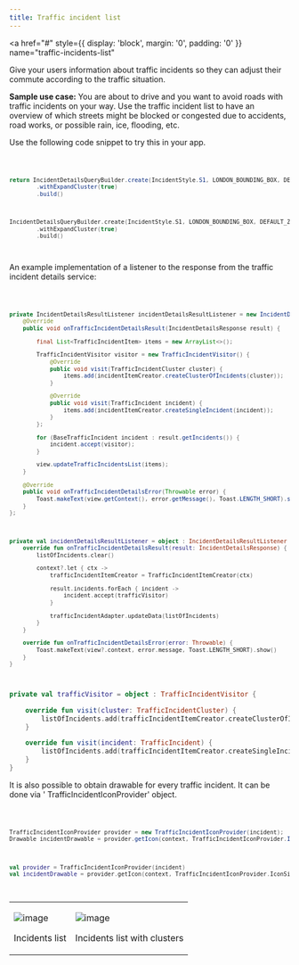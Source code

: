 ```yaml
---
title: Traffic incident list
---
```


<a
  href="#"
  style={{ display: 'block', margin: '0', padding: '0' }}
  name="traffic-incidents-list"
></a>

Give your users information about traffic incidents so they can adjust their commute according to
the traffic situation.

**Sample use case:** You are about to drive and you want to avoid roads with traffic incidents on
your way. Use the traffic incident list to have an overview of which streets might be blocked or
congested due to accidents, road works, or possible rain, ice, flooding, etc.

Use the following code snippet to try this in your app.

<Code>

```java
return IncidentDetailsQueryBuilder.create(IncidentStyle.S1, LONDON_BOUNDING_BOX, DEFAULT_ZOOM_LEVEL_FOR_EXAMPLE, "-1")
        .withExpandCluster(true)
        .build()
```

```kotlin
IncidentDetailsQueryBuilder.create(IncidentStyle.S1, LONDON_BOUNDING_BOX, DEFAULT_ZOOM_LEVEL_FOR_EXAMPLE, TRAFFIC_MODEL_ID)
        .withExpandCluster(true)
        .build()
```

</Code>

An example implementation of a listener to the response from the traffic incident details service:

<Code>

```java
private IncidentDetailsResultListener incidentDetailsResultListener = new IncidentDetailsResultListener() {
    @Override
    public void onTrafficIncidentDetailsResult(IncidentDetailsResponse result) {

        final List<TrafficIncidentItem> items = new ArrayList<>();

        TrafficIncidentVisitor visitor = new TrafficIncidentVisitor() {
            @Override
            public void visit(TrafficIncidentCluster cluster) {
                items.add(incidentItemCreator.createClusterOfIncidents(cluster));
            }

            @Override
            public void visit(TrafficIncident incident) {
                items.add(incidentItemCreator.createSingleIncident(incident));
            }
        };

        for (BaseTrafficIncident incident : result.getIncidents()) {
            incident.accept(visitor);
        }

        view.updateTrafficIncidentsList(items);
    }

    @Override
    public void onTrafficIncidentDetailsError(Throwable error) {
        Toast.makeText(view.getContext(), error.getMessage(), Toast.LENGTH_SHORT).show();
    }
};
```

```kotlin
private val incidentDetailsResultListener = object : IncidentDetailsResultListener {
    override fun onTrafficIncidentDetailsResult(result: IncidentDetailsResponse) {
        listOfIncidents.clear()

        context?.let { ctx ->
            trafficIncidentItemCreator = TrafficIncidentItemCreator(ctx)

            result.incidents.forEach { incident ->
                incident.accept(trafficVisitor)
            }

            trafficIncidentAdapter.updateData(listOfIncidents)
        }
    }

    override fun onTrafficIncidentDetailsError(error: Throwable) {
        Toast.makeText(view?.context, error.message, Toast.LENGTH_SHORT).show()
    }
}
```

</Code>

```kotlin
private val trafficVisitor = object : TrafficIncidentVisitor {

    override fun visit(cluster: TrafficIncidentCluster) {
        listOfIncidents.add(trafficIncidentItemCreator.createClusterOfIncidents(cluster))
    }

    override fun visit(incident: TrafficIncident) {
        listOfIncidents.add(trafficIncidentItemCreator.createSingleIncident(incident))
    }
}
```

It is also possible to obtain drawable for every traffic incident. It can be done via '
TrafficIncidentIconProvider' object.

<Code>

```java
TrafficIncidentIconProvider provider = new TrafficIncidentIconProvider(incident);
Drawable incidentDrawable = provider.getIcon(context, TrafficIncidentIconProvider.IconSize.LARGE);
```

```kotlin
val provider = TrafficIncidentIconProvider(incident)
val incidentDrawable = provider.getIcon(context, TrafficIncidentIconProvider.IconSize.LARGE)
```

</Code>

<table>
  <tbody>
    <tr>
      <td>
        <ContentWrapper maxWidth="350px" objectFit="contain">
          <p>
            <img src="../images/TrafficIncidentList_standard.png" alt="image" />
          </p>
        </ContentWrapper>
        <p>Incidents list</p>
      </td>
      <td>
        <ContentWrapper maxWidth="350px" objectFit="contain">
          <p>
            <img src="../images/TrafficIncidentList_clusters.png" alt="image" />
          </p>
        </ContentWrapper>
        <p>Incidents list with clusters</p>
      </td>
    </tr>
  </tbody>
</table>